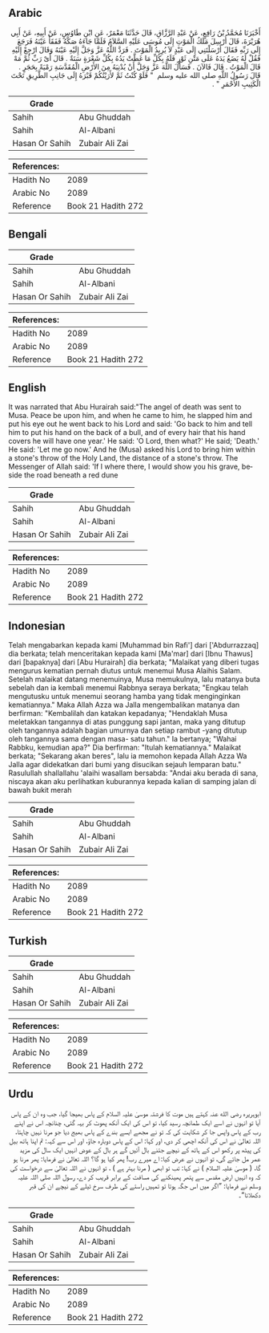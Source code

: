## Arabic


<div dir="rtl" lang="ar" style={{fontSize:'larger',backgroundColor:'#f8f9fa',padding:20}}>
أَخْبَرَنَا مُحَمَّدُ بْنُ رَافِعٍ، عَنْ عَبْدِ الرَّزَّاقِ، قَالَ حَدَّثَنَا مَعْمَرٌ، عَنِ ابْنِ طَاوُسٍ، عَنْ أَبِيهِ، عَنْ أَبِي هُرَيْرَةَ، قَالَ أُرْسِلَ مَلَكُ الْمَوْتِ إِلَى مُوسَى عَلَيْهِ السَّلاَمُ فَلَمَّا جَاءَهُ صَكَّهُ فَفَقَأَ عَيْنَهُ فَرَجَعَ إِلَى رَبِّهِ فَقَالَ أَرْسَلْتَنِي إِلَى عَبْدٍ لاَ يُرِيدُ الْمَوْتَ ‏.‏ فَرَدَّ اللَّهُ عَزَّ وَجَلَّ إِلَيْهِ عَيْنَهُ وَقَالَ ارْجِعْ إِلَيْهِ فَقُلْ لَهُ يَضَعُ يَدَهُ عَلَى مَتْنِ ثَوْرٍ فَلَهُ بِكُلِّ مَا غَطَّتْ يَدُهُ بِكُلِّ شَعْرَةٍ سَنَةٌ ‏.‏ قَالَ أَىْ رَبِّ ثُمَّ مَهْ قَالَ الْمَوْتُ ‏.‏ قَالَ فَالآنَ ‏.‏ فَسَأَلَ اللَّهَ عَزَّ وَجَلَّ أَنْ يُدْنِيَهُ مِنَ الأَرْضِ الْمُقَدَّسَةِ رَمْيَةً بِحَجَرٍ ‏.‏ قَالَ رَسُولُ اللَّهِ صلى الله عليه وسلم ‏ "‏ فَلَوْ كُنْتُ ثَمَّ لأَرَيْتُكُمْ قَبْرَهُ إِلَى جَانِبِ الطَّرِيقِ تَحْتَ الْكَثِيبِ الأَحْمَرِ ‏"‏ ‏.‏
</div>
<div style={{backgroundColor:'#f8f9fa',padding:20, marginBottom: 10}}><table> <thead> <tr> <th>Grade</th> <th></th> </tr> </thead> <tbody> <tr><td>Sahih</td><td>Abu Ghuddah</td></tr><tr><td>Sahih</td><td>Al-Albani</td></tr><tr><td>Hasan Or Sahih</td><td>Zubair Ali Zai</td></tr></tbody></table><table> <thead> <tr> <th>References:</th> <th></th> </tr> </thead> <tbody><tr><td>Hadith No</td><td>2089</td></tr><tr><td>Arabic No</td><td>2089</td></tr><tr><td>Reference</td><td>Book 21 Hadith 272</td></tr></tbody></table></div>

## Bengali


<div dir="ltr" lang="bn" style={{fontSize:'larger',backgroundColor:'#f8f9fa',padding:20}}>

</div>
<div style={{backgroundColor:'#f8f9fa',padding:20, marginBottom: 10}}><table> <thead> <tr> <th>Grade</th> <th></th> </tr> </thead> <tbody> <tr><td>Sahih</td><td>Abu Ghuddah</td></tr><tr><td>Sahih</td><td>Al-Albani</td></tr><tr><td>Hasan Or Sahih</td><td>Zubair Ali Zai</td></tr></tbody></table><table> <thead> <tr> <th>References:</th> <th></th> </tr> </thead> <tbody><tr><td>Hadith No</td><td>2089</td></tr><tr><td>Arabic No</td><td>2089</td></tr><tr><td>Reference</td><td>Book 21 Hadith 272</td></tr></tbody></table></div>

## English


<div dir="ltr" lang="en" style={{fontSize:'larger',backgroundColor:'#f8f9fa',padding:20}}>
It was narrated that Abu Hurairah said:"The angel of death was sent to Musa. Peace be upon him, and when he came to him, he slapped him and put his eye out he went back to his Lord and said: 'Go back to him and tell him to put his hand on the back of a bull, and of every hair that his hand covers he will have one year.' He said: 'O Lord, then what?' He said; 'Death.' He said: 'Let me go now.' And he (Musa) asked his Lord to bring him within a stone's throw of the Holy Land, the distance of a stone's throw. The Messenger of Allah said: 'If I where there, I would show you his grave, beside the road beneath a red dune
</div>
<div style={{backgroundColor:'#f8f9fa',padding:20, marginBottom: 10}}><table> <thead> <tr> <th>Grade</th> <th></th> </tr> </thead> <tbody> <tr><td>Sahih</td><td>Abu Ghuddah</td></tr><tr><td>Sahih</td><td>Al-Albani</td></tr><tr><td>Hasan Or Sahih</td><td>Zubair Ali Zai</td></tr></tbody></table><table> <thead> <tr> <th>References:</th> <th></th> </tr> </thead> <tbody><tr><td>Hadith No</td><td>2089</td></tr><tr><td>Arabic No</td><td>2089</td></tr><tr><td>Reference</td><td>Book 21 Hadith 272</td></tr></tbody></table></div>

## Indonesian


<div dir="ltr" lang="id" style={{fontSize:'larger',backgroundColor:'#f8f9fa',padding:20}}>
Telah mengabarkan kepada kami [Muhammad bin Rafi'] dari ['Abdurrazzaq] dia berkata; telah menceritakan kepada kami [Ma'mar] dari [Ibnu Thawus] dari [bapaknya] dari [Abu Hurairah] dia berkata; "Malaikat yang diberi tugas mengurus kematian pernah diutus untuk menemui Musa Alaihis Salam. Setelah malaikat datang menemuinya, Musa memukulnya, lalu matanya buta sebelah dan ia kembali menemui Rabbnya seraya berkata; "Engkau telah mengutusku untuk menemui seorang hamba yang tidak menginginkan kematiannya." Maka Allah Azza wa Jalla mengembalikan matanya dan berfirman: "Kembalilah dan katakan kepadanya; "Hendaklah Musa meletakkan tangannya di atas punggung sapi jantan, maka yang ditutup oleh tangannya adalah bagian umurnya dan setiap rambut -yang ditutup oleh tangannya sama dengan masa- satu tahun." Ia bertanya; "Wahai Rabbku, kemudian apa?" Dia berfirman: "Itulah kematiannya." Malaikat berkata; "Sekarang akan beres", lalu ia memohon kepada Allah Azza Wa Jalla agar didekatkan dari bumi yang disucikan sejauh lemparan batu." Rasulullah shallallahu 'alaihi wasallam bersabda: "Andai aku berada di sana, niscaya akan aku perlihatkan kuburannya kepada kalian di samping jalan di bawah bukit merah
</div>
<div style={{backgroundColor:'#f8f9fa',padding:20, marginBottom: 10}}><table> <thead> <tr> <th>Grade</th> <th></th> </tr> </thead> <tbody> <tr><td>Sahih</td><td>Abu Ghuddah</td></tr><tr><td>Sahih</td><td>Al-Albani</td></tr><tr><td>Hasan Or Sahih</td><td>Zubair Ali Zai</td></tr></tbody></table><table> <thead> <tr> <th>References:</th> <th></th> </tr> </thead> <tbody><tr><td>Hadith No</td><td>2089</td></tr><tr><td>Arabic No</td><td>2089</td></tr><tr><td>Reference</td><td>Book 21 Hadith 272</td></tr></tbody></table></div>

## Turkish


<div dir="ltr" lang="tr" style={{fontSize:'larger',backgroundColor:'#f8f9fa',padding:20}}>

</div>
<div style={{backgroundColor:'#f8f9fa',padding:20, marginBottom: 10}}><table> <thead> <tr> <th>Grade</th> <th></th> </tr> </thead> <tbody> <tr><td>Sahih</td><td>Abu Ghuddah</td></tr><tr><td>Sahih</td><td>Al-Albani</td></tr><tr><td>Hasan Or Sahih</td><td>Zubair Ali Zai</td></tr></tbody></table><table> <thead> <tr> <th>References:</th> <th></th> </tr> </thead> <tbody><tr><td>Hadith No</td><td>2089</td></tr><tr><td>Arabic No</td><td>2089</td></tr><tr><td>Reference</td><td>Book 21 Hadith 272</td></tr></tbody></table></div>

## Urdu


<div dir="rtl" lang="ur" style={{fontSize:'larger',backgroundColor:'#f8f9fa',padding:20}}>
ابوہریرہ رضی الله عنہ کہتے ہیں موت کا فرشتہ موسیٰ علیہ السلام کے پاس بھیجا گیا، جب وہ ان کے پاس آیا تو انہوں نے اسے ایک طمانچہ رسید کیا، تو اس کی ایک آنکھ پھوٹ کر بہہ گئی، چنانچہ اس نے اپنے رب کے پاس واپس جا کر شکایت کی کہ تو نے مجھے ایسے بندے کے پاس بھیج دیا جو مرنا نہیں چاہتا، اللہ تعالیٰ نے اس کی آنکھ اچھی کر دی، اور کہا: اس کے پاس دوبارہ جاؤ، اور اس سے کہہ: تم اپنا ہاتھ بیل کی پیٹھ پر رکھو اس کے ہاتھ کے نیچے جتنے بال آئیں گے ہر بال کے عوض انہیں ایک سال کی مزید عمر مل جائے گی، تو انہوں نے عرض کیا: اے میرے رب! پھر کیا ہو گا؟ اللہ تعالیٰ نے فرمایا: پھر مرنا ہو گا، ( موسیٰ علیہ السلام ) نے کہا: تب تو ابھی ( مرنا بہتر ہے ) ، تو انہوں نے اللہ تعالیٰ سے درخواست کی کہ وہ انہیں ارض مقدس سے پتھر پھینکنے کی مسافت کے برابر قریب کر دے، رسول اللہ صلی اللہ علیہ وسلم نے فرمایا: ”اگر میں اس جگہ ہوتا تو تمہیں راستے کی طرف سرخ ٹیلے کے نیچے ان کی قبر دکھلاتا“۔
</div>
<div style={{backgroundColor:'#f8f9fa',padding:20, marginBottom: 10}}><table> <thead> <tr> <th>Grade</th> <th></th> </tr> </thead> <tbody> <tr><td>Sahih</td><td>Abu Ghuddah</td></tr><tr><td>Sahih</td><td>Al-Albani</td></tr><tr><td>Hasan Or Sahih</td><td>Zubair Ali Zai</td></tr></tbody></table><table> <thead> <tr> <th>References:</th> <th></th> </tr> </thead> <tbody><tr><td>Hadith No</td><td>2089</td></tr><tr><td>Arabic No</td><td>2089</td></tr><tr><td>Reference</td><td>Book 21 Hadith 272</td></tr></tbody></table></div>